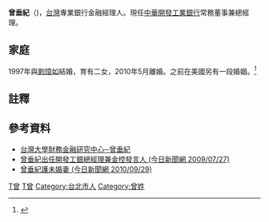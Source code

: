 {{Infobox_Person
| name = 曾垂紀
|image= 
|box_width= 
|occupation= [[中華開發工業銀行|中華開發工業銀行]]常務董事兼總經理
| period = 2009年7月27 -
|birth_name=
| english_names = Tzeng Chuei-Ji<br>(Simon C. Dzeng)
| Sex = 男
| date of birth = {{birth date and age|1957|1|18}}
| place of birth = {{ROC|臺灣省}}[[臺北市|臺北市]]
| date of death = 
| place of death = 
| nationality ={{ROC}}
| residence =
| party = 
| religion =
| spouse = Elisabeth C. Videira(1986年4月30日-1997年2月11日)<ref>石中玉,"「大老婆」的反擊 劉憶如請辭風波外一章"[http://mag.chinatimes.com/mag-cnt.aspx?artid=14203] {{Wayback|url=http://mag.chinatimes.com/mag-cnt.aspx?artid=14203 |date=20120531222251 }},[[中國時報|中國時報]]/[[新新聞|新新聞]](第1317期),2012-05-30.</ref><br>[[劉憶如|劉憶如]](1997年2月14日-2010年5月7日)<br>呂珍儀(2010年8月訂婚)
| relatives = 
| educate = 
*國立[[台灣大學|台灣大學]]商學系國貿組學士
*美國[[卓克索大學|卓克索大學]]財務管理碩士
*美國[[卓克索大學|卓克索大學]]會計學博士
*美國[[註冊會計師|註冊會計師]](CPA)
*美國管理會計師({{le|Certified Management Accountant|Certified Management Accountant|CMA}})
*美國專業風險管理師<br>(Certified Risk Professional)

| past = 
*中華開發工業銀行常務董事兼總經理
*中華開發金控資深副總經理兼發言人
*兆豐金融控股公司副總經理
*國際投資信託(股)公司董事
*[[景文科技大學|景文科技大學]]公益董事（第七/八屆）
*中華策略管理會計協會理事
*中聯信託投資(股)公司董事兼副總經理
*商鼎財經顧問(股)公司董事長
*菲律賓亞洲聯合銀行董事
*眾信企業管理顧問(股)公司總經理
*日大和證券台灣區副代表兼主任經濟學家
*立法院BOT立法促進會財務顧問
*台灣大學財務金融研究所兼任副教授
*交通部高鐵局財務總顧問
*美國[[佩斯大學|佩斯大學]]會計副教授、
*美國[[紐約市立大學柏魯克分校|紐約市立大學柏魯克分校]]會計助理教授
| work = 
| award =
}}

'''曾垂紀'''（{{bd|1957年|1月18日|catIdx=T曾}})，[[台灣|台灣]]專業銀行金融經理人。現任[[中華開發工業銀行|中華開發工業銀行]]常務董事兼總經理。

==家庭==
1997年與[[劉憶如|劉憶如]]結婚，育有二女，2010年5月離婚。之前在美國另有一段婚姻。<ref>{{cite web |url=http://mag.udn.com/mag/people/storypage.jsp?f_ART_ID=274017 |title=聯合新聞網╱綜合報導,"戀上女主播 劉憶如前夫閃婚！" |work=[[聯合報|聯合報]] |date=2010-09-29 |accessdate=2010-09-29 |archive-date=2010-10-01 |archive-url=https://web.archive.org/web/20101001200039/http://mag.udn.com/mag/people/storypage.jsp?f_ART_ID=274017 |dead-url=no }}</ref>

==註釋==
{{reflist}}

==參考資料==
*[http://www.management.ntu.edu.tw/~csbf/cht/offcampus/offcampus_detail.htm#28 台灣大學財務金融研究中心─曾垂紀]
*[http://www.nownews.com/2009/07/27/11490-2484263.htm 曾垂紀出任開發工銀總經理兼金控發言人 (今日新聞網 2009/07/27)]
*[http://www.nownews.com/2010/09/29/91-2650708.htm 曾垂紀護未婚妻 (今日新聞網 2010/09/29)] {{Wayback|url=http://www.nownews.com/2010/09/29/91-2650708.htm |date=20120822124538 }}

{{Taiwanese merchant-stub}}

[[Category:台灣銀行家|T曾]]
[[Category:國立臺灣大學管理學院校友|T曾]]
[[Category:台北市人|Category:台北市人]]
[[Category:曾姓|Category:曾姓]]